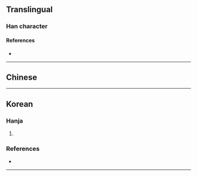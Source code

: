 {{character info}}
==Translingual==

===Han character===
{{Han char|rn=86|rad=火|as=04|sn=8|four=69080|canj=AF,XAF|ids=⿰日火}}

====References====
* {{Han ref|kx=0668.010|dkj=18897|hdz=32191.160|uh=709A|ud=28826|bh=CD59|bd=52569}}

----

==Chinese==
{{zh-see|光|v}}

----

==Korean==

===Hanja===
{{ko-hanja|빛|광}}

# {{alt form|ko|光||{{hanja form of|광|[[light]]}}}}

===References===
* {{R:ko:Inmyeongyonghanjapyo|4}}

----